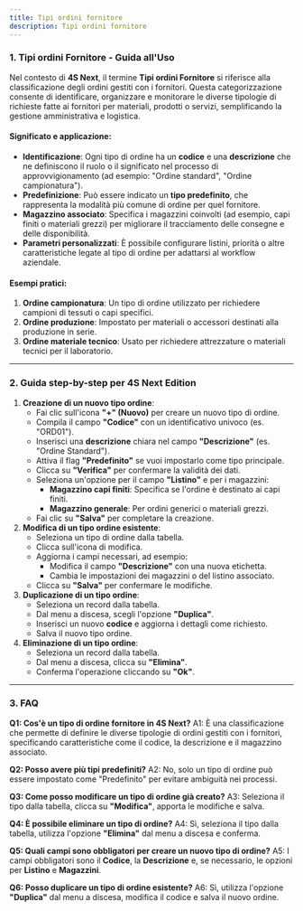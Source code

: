 ```yaml
---
title: Tipi ordini fornitore
description: Tipi ordini fornitore
---
```


### 1. Tipi ordini Fornitore - Guida all'Uso

Nel contesto di **4S Next**, il termine **Tipi ordini Fornitore** si riferisce alla classificazione degli ordini gestiti con i fornitori. Questa categorizzazione consente di identificare, organizzare e monitorare le diverse tipologie di richieste fatte ai fornitori per materiali, prodotti o servizi, semplificando la gestione amministrativa e logistica.

#### Significato e applicazione:

* **Identificazione**: Ogni tipo di ordine ha un **codice** e una **descrizione** che ne definiscono il ruolo o il significato nel processo di approvvigionamento (ad esempio: "Ordine standard", "Ordine campionatura").
* **Predefinizione**: Può essere indicato un **tipo predefinito**, che rappresenta la modalità più comune di ordine per quel fornitore.
* **Magazzino associato**: Specifica i magazzini coinvolti (ad esempio, capi finiti o materiali grezzi) per migliorare il tracciamento delle consegne e delle disponibilità.
* **Parametri personalizzati**: È possibile configurare listini, priorità o altre caratteristiche legate al tipo di ordine per adattarsi al workflow aziendale.

#### Esempi pratici:

1. **Ordine campionatura**: Un tipo di ordine utilizzato per richiedere campioni di tessuti o capi specifici.
2. **Ordine produzione**: Impostato per materiali o accessori destinati alla produzione in serie.
3. **Ordine materiale tecnico**: Usato per richiedere attrezzature o materiali tecnici per il laboratorio.

***

### 2.  Guida step-by-step per 4S Next Edition

1. **Creazione di un nuovo tipo ordine**:
   * Fai clic sull'icona **"+" (Nuovo)** per creare un nuovo tipo di ordine.
   * Compila il campo **"Codice"** con un identificativo univoco (es. "ORD01").
   * Inserisci una **descrizione** chiara nel campo **"Descrizione"** (es. "Ordine Standard").
   * Attiva il flag **"Predefinito"** se vuoi impostarlo come tipo principale.
   * Clicca su **"Verifica"** per confermare la validità dei dati.
   * Seleziona un'opzione per il campo **"Listino"** e per i magazzini:
     * **Magazzino capi finiti**: Specifica se l'ordine è destinato ai capi finiti.
     * **Magazzino generale**: Per ordini generici o materiali grezzi.
   * Fai clic su **"Salva"** per completare la creazione.
2. **Modifica di un tipo ordine esistente**:
   * Seleziona un tipo di ordine dalla tabella.
   * Clicca sull'icona di modifica.
   * Aggiorna i campi necessari, ad esempio:
     * Modifica il campo **"Descrizione"** con una nuova etichetta.
     * Cambia le impostazioni dei magazzini o del listino associato.
   * Clicca su **"Salva"** per confermare le modifiche.
3. **Duplicazione di un tipo ordine**:
   * Seleziona un record dalla tabella.
   * Dal menu a discesa, scegli l'opzione **"Duplica"**.
   * Inserisci un nuovo **codice** e aggiorna i dettagli come richiesto.
   * Salva il nuovo tipo ordine.
4. **Eliminazione di un tipo ordine**:
   * Seleziona un record dalla tabella.
   * Dal menu a discesa, clicca su **"Elimina"**.
   * Conferma l'operazione cliccando su **"Ok"**.

***

### 3. FAQ

**Q1: Cos'è un tipo di ordine fornitore in 4S Next?**
A1: È una classificazione che permette di definire le diverse tipologie di ordini gestiti con i fornitori, specificando caratteristiche come il codice, la descrizione e il magazzino associato.

**Q2: Posso avere più tipi predefiniti?**
A2: No, solo un tipo di ordine può essere impostato come "Predefinito" per evitare ambiguità nei processi.

**Q3: Come posso modificare un tipo di ordine già creato?**
A3: Seleziona il tipo dalla tabella, clicca su **"Modifica"**, apporta le modifiche e salva.

**Q4: È possibile eliminare un tipo di ordine?**
A4: Sì, seleziona il tipo dalla tabella, utilizza l'opzione **"Elimina"** dal menu a discesa e conferma.

**Q5: Quali campi sono obbligatori per creare un nuovo tipo di ordine?**
A5: I campi obbligatori sono il **Codice**, la **Descrizione** e, se necessario, le opzioni per **Listino** e **Magazzini**.

**Q6: Posso duplicare un tipo di ordine esistente?**
A6: Sì, utilizza l'opzione **"Duplica"** dal menu a discesa, modifica il codice e salva il nuovo ordine.
